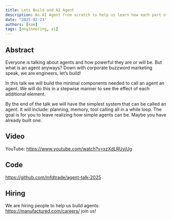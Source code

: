 ```yaml
---
title: Lets Build and AI Agent
description: An AI Agent from scratch to help us learn how each part of an agent contributes to the whole.
date: "2025-02-23"
authors: [kam]
tags: [engineering, ai]
---
```



## Abstract

Everyone is talking about agents and how powerful they are or will be. But what is an agent anyways? Down with corporate buzzword marketing speak, we are engineers, let’s build!

In this talk we will build the minimal components needed to call an agent an agent. We will do this in a stepwise manner to see the effect of each additional element.

By the end of the talk we will have the simplest system that can be called an agent. It will include: planning, memory, tool calling all in a while loop. The goal is for you to leave realizing how simple agents can be. Maybe you have already built one.


## Video
YouTube: https://www.youtube.com/watch?v=xzXdLRUyjUg


## Code
https://github.com/mfdtrade/agent-talk-2025


## Hiring
We are hiring people to help us build agents: https://manufactured.com/careers/ join us!